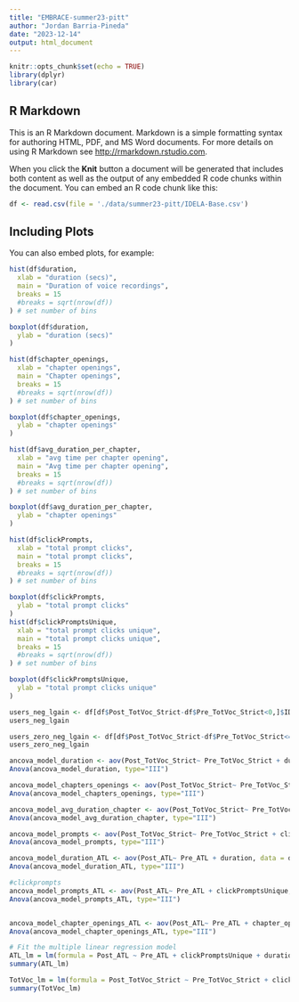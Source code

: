 ```yaml
---
title: "EMBRACE-summer23-pitt"
author: "Jordan Barria-Pineda"
date: "2023-12-14"
output: html_document
---
```


```r
knitr::opts_chunk$set(echo = TRUE)
library(dplyr)
library(car)
```

## R Markdown

This is an R Markdown document. Markdown is a simple formatting syntax for authoring HTML, PDF, and MS Word documents. For more details on using R Markdown see <http://rmarkdown.rstudio.com>.

When you click the **Knit** button a document will be generated that includes both content as well as the output of any embedded R code chunks within the document. You can embed an R code chunk like this:

```r
df <- read.csv(file = './data/summer23-pitt/IDELA-Base.csv')

```

## Including Plots

You can also embed plots, for example:

```r
hist(df$duration,
  xlab = "duration (secs)",
  main = "Duration of voice recordings",
  breaks = 15
  #breaks = sqrt(nrow(df))
) # set number of bins

boxplot(df$duration,
  ylab = "duration (secs)"
)
```
```r
hist(df$chapter_openings,
  xlab = "chapter openings",
  main = "Chapter openings",
  breaks = 15
  #breaks = sqrt(nrow(df))
) # set number of bins

boxplot(df$chapter_openings,
  ylab = "chapter openings"
)
```
```r
hist(df$avg_duration_per_chapter,
  xlab = "avg time per chapter opening",
  main = "Avg time per chapter opening",
  breaks = 15
  #breaks = sqrt(nrow(df))
) # set number of bins

boxplot(df$avg_duration_per_chapter,
  ylab = "chapter openings"
)
```
```r
hist(df$clickPrompts,
  xlab = "total prompt clicks",
  main = "total prompt clicks",
  breaks = 15
  #breaks = sqrt(nrow(df))
) # set number of bins

boxplot(df$clickPrompts,
  ylab = "total prompt clicks"
)
hist(df$clickPromptsUnique,
  xlab = "total prompt clicks unique",
  main = "total prompt clicks unique",
  breaks = 15
  #breaks = sqrt(nrow(df))
) # set number of bins

boxplot(df$clickPromptsUnique,
  ylab = "total prompt clicks unique"
)
```

```r
users_neg_lgain <- df[df$Post_TotVoc_Strict-df$Pre_TotVoc_Strict<0,]$ID_CC
users_neg_lgain

users_zero_neg_lgain <- df[df$Post_TotVoc_Strict-df$Pre_TotVoc_Strict<=0,]$ID_CC
users_zero_neg_lgain

ancova_model_duration <- aov(Post_TotVoc_Strict~ Pre_TotVoc_Strict + duration, data = df[(df$duration<12000) & !(df$ID_CC %in% users_neg_lgain),])
Anova(ancova_model_duration, type="III")

ancova_model_chapters_openings <- aov(Post_TotVoc_Strict~ Pre_TotVoc_Strict + chapter_openings, data = df[(df$chapter_openings<180) & !(df$ID_CC %in% users_neg_lgain),])
Anova(ancova_model_chapters_openings, type="III")

ancova_model_avg_duration_chapter <- aov(Post_TotVoc_Strict~ Pre_TotVoc_Strict + avg_duration_per_chapter, data = df[(df$chapter_openings<12000) & !(df$ID_CC %in% users_neg_lgain),])
Anova(ancova_model_avg_duration_chapter, type="III")

ancova_model_prompts <- aov(Post_TotVoc_Strict~ Pre_TotVoc_Strict + clickPromptsUnique, data = df[(df$duration<12000) & !(df$ID_CC %in% users_neg_lgain),])
Anova(ancova_model_prompts, type="III")
```

```r
ancova_model_duration_ATL <- aov(Post_ATL~ Pre_ATL + duration, data = df[(df$duration<12000) & !(df$ID_CC %in% users_neg_lgain),])
Anova(ancova_model_duration_ATL, type="III")

#clickprompts
ancova_model_prompts_ATL <- aov(Post_ATL~ Pre_ATL + clickPromptsUnique, data = df[(df$duration<12000) & !(df$ID_CC %in% users_neg_lgain),])
Anova(ancova_model_prompts_ATL, type="III")


ancova_model_chapter_openings_ATL <- aov(Post_ATL~ Pre_ATL + chapter_openings, data = df[(df$chapter_openings<175) & !(df$ID_CC %in% users_neg_lgain),])
Anova(ancova_model_chapter_openings_ATL, type="III")
```

```r
# Fit the multiple linear regression model
ATL_lm = lm(formula = Post_ATL ~ Pre_ATL + clickPromptsUnique + duration, data = df[(df$duration<12000) & !(df$ID_CC %in% users_neg_lgain),])
summary(ATL_lm)

TotVoc_lm = lm(formula = Post_TotVoc_Strict ~ Pre_TotVoc_Strict + clickPromptsUnique + duration, data = df[(df$duration<12000) & !(df$ID_CC %in% users_neg_lgain),])
summary(TotVoc_lm)
```